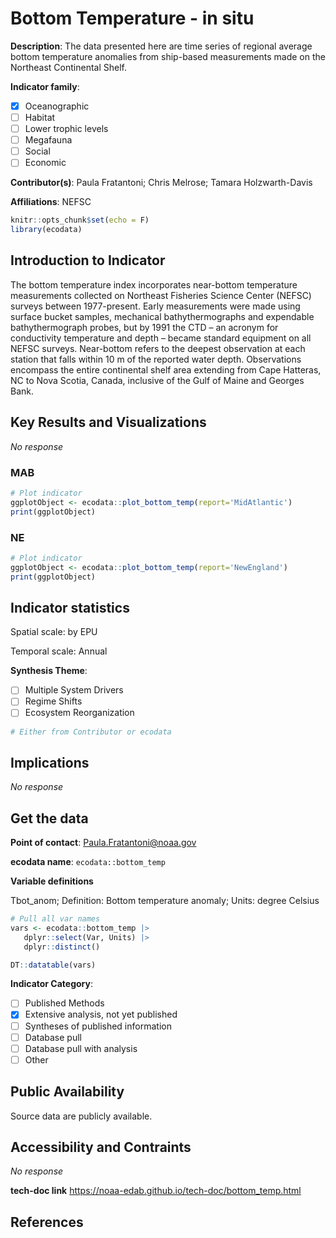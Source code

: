 # Bottom Temperature - in situ

**Description**: The data presented here are time series of regional average bottom temperature anomalies from ship-based measurements made on the Northeast Continental Shelf.

**Indicator family**: 

- [X] Oceanographic
- [ ] Habitat
- [ ] Lower trophic levels
- [ ] Megafauna
- [ ] Social
- [ ] Economic

**Contributor(s)**: Paula Fratantoni; Chris Melrose; Tamara Holzwarth-Davis

**Affiliations**: NEFSC

```r
knitr::opts_chunk$set(echo = F)
library(ecodata)
```
## Introduction to Indicator
The bottom temperature index incorporates near-bottom temperature measurements collected on Northeast Fisheries Science Center (NEFSC) surveys between 1977-present. Early measurements were made using surface bucket samples, mechanical bathythermographs and expendable bathythermograph probes, but by 1991 the CTD – an acronym for conductivity temperature and depth – became standard equipment on all NEFSC surveys. Near-bottom refers to the deepest observation at each station that falls within 10 m of the reported water depth. Observations encompass the entire continental shelf area extending from Cape Hatteras, NC to Nova Scotia, Canada, inclusive of the Gulf of Maine and Georges Bank.

## Key Results and Visualizations
_No response_

### MAB

```r
# Plot indicator
ggplotObject <- ecodata::plot_bottom_temp(report='MidAtlantic')
print(ggplotObject)
```

### NE

```r
# Plot indicator
ggplotObject <- ecodata::plot_bottom_temp(report='NewEngland')
print(ggplotObject)
```


## Indicator statistics 
Spatial scale: by EPU

Temporal scale: Annual

**Synthesis Theme**:

- [ ] Multiple System Drivers
- [ ] Regime Shifts
- [ ] Ecosystem Reorganization

```r
# Either from Contributor or ecodata
```

## Implications
_No response_

## Get the data

**Point of contact**: [Paula.Fratantoni@noaa.gov](mailto:Paula.Fratantoni@noaa.gov){.email}

**ecodata name**: `ecodata::bottom_temp`

**Variable definitions**

Tbot_anom; Definition: Bottom temperature anomaly; Units: degree Celsius

```r
# Pull all var names
vars <- ecodata::bottom_temp |>
   dplyr::select(Var, Units) |>
   dplyr::distinct()

DT::datatable(vars)
```
**Indicator Category**:

- [ ] Published Methods
- [X] Extensive analysis, not yet published
- [ ] Syntheses of published information
- [ ] Database pull
- [ ] Database pull with analysis
- [ ] Other

## Public Availability

Source data are publicly available.

## Accessibility and Contraints

_No response_

**tech-doc link**
<https://noaa-edab.github.io/tech-doc/bottom_temp.html>

## References

